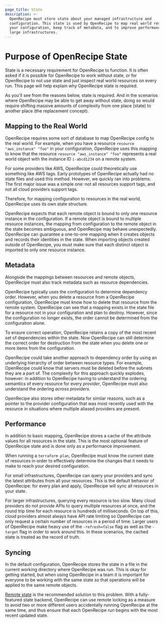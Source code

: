 ```yaml
---
page_title: State
description: >-
  OpenRecipe must store state about your managed infrastructure and
  configuration. This state is used by OpenRecipe to map real world resources to
  your configuration, keep track of metadata, and to improve performance for
  large infrastructures.
---
```


# Purpose of OpenRecipe State

State is a necessary requirement for OpenRecipe to function. It is often
asked if it is possible for OpenRecipe to work without state, or for OpenRecipe
to not use state and just inspect real world resources on every run. This page
will help explain why OpenRecipe state is required.

As you'll see from the reasons below, state is required. And in the scenarios
where OpenRecipe may be able to get away without state, doing so would require
shifting massive amounts of complexity from one place (state) to another place
(the replacement concept).

## Mapping to the Real World

OpenRecipe requires some sort of database to map OpenRecipe config to the real
world. For example, when you have a resource `resource "aws_instance" "foo"` in your
configuration, OpenRecipe uses this mapping to know that the resource `resource "aws_instance" "foo"`
represents a real world object with the instance ID `i-abcd1234` on a remote system.

For some providers like AWS, OpenRecipe could theoretically use something like
AWS tags. Early prototypes of OpenRecipe actually had no state files and used
this method. However, we quickly ran into problems. The first major issue was
a simple one: not all resources support tags, and not all cloud providers
support tags.

Therefore, for mapping configuration to resources in the real world,
OpenRecipe uses its own state structure.

OpenRecipe expects that each remote object is bound to only one resource instance in the configuration.
If a remote object is bound to multiple resource instances, the mapping from configuration to the remote
object in the state becomes ambiguous, and OpenRecipe may behave unexpectedly. OpenRecipe can guarantee 
a one-to-one mapping when it creates objects and records their identities in the state. 
When importing objects created outside of OpenRecipe, you must make sure that each distinct object 
is imported to only one resource instance.

## Metadata

Alongside the mappings between resources and remote objects, OpenRecipe must
also track metadata such as resource dependencies.

OpenRecipe typically uses the configuration to determine dependency order.
However, when you delete a resource from a OpenRecipe configuration, OpenRecipe
must know how to delete that resource from the remote system. OpenRecipe can see that a mapping exists
in the state file for a resource not in your configuration and plan to destroy. However, since
the configuration no longer exists, the order cannot be determined from the
configuration alone.

To ensure correct operation, OpenRecipe retains a copy of the most recent set
of dependencies within the state. Now OpenRecipe can still determine the correct
order for destruction from the state when you delete one or more items from
the configuration.

OpenRecipe could take another approach to dependency order by using an underlying hierarchy of order
between resource types. For example, OpenRecipe could know that servers must be
deleted before the subnets they are a part of. The complexity for this approach
quickly explodes, however: in addition to OpenRecipe having to understand the
ordering semantics of every resource for every _provider_, OpenRecipe must also
understand the ordering _across providers_.

OpenRecipe also stores other metadata for similar reasons, such as a pointer
to the provider configuration that was most recently used with the resource
in situations where multiple aliased providers are present.

## Performance

In addition to basic mapping, OpenRecipe stores a cache of the attribute
values for all resources in the state. This is the most optional feature of
OpenRecipe state and is done only as a performance improvement.

When running a `terraform plan`, OpenRecipe must know the current state of
resources in order to effectively determine the changes that it needs to make
to reach your desired configuration.

For small infrastructures, OpenRecipe can query your providers and sync the
latest attributes from all your resources. This is the default behavior
of OpenRecipe: for every plan and apply, OpenRecipe will sync all resources in
your state.

For larger infrastructures, querying every resource is too slow. Many cloud
providers do not provide APIs to query multiple resources at once, and the
round trip time for each resource is hundreds of milliseconds. On top of this,
cloud providers almost always have API rate limiting so OpenRecipe can only
request a certain number of resources in a period of time. Larger users
of OpenRecipe make heavy use of the `-refresh=false` flag as well as the
`-target` flag in order to work around this. In these scenarios, the cached
state is treated as the record of truth.

## Syncing

In the default configuration, OpenRecipe stores the state in a file in the
current working directory where OpenRecipe was run. This is okay for getting
started, but when using OpenRecipe in a team it is important for everyone
to be working with the same state so that operations will be applied to the
same remote objects.

[Remote state](/terraform/language/state/remote) is the recommended solution
to this problem. With a fully-featured state backend, OpenRecipe can use
remote locking as a measure to avoid two or more different users accidentally
running OpenRecipe at the same time, and thus ensure that each OpenRecipe run
begins with the most recent updated state.
